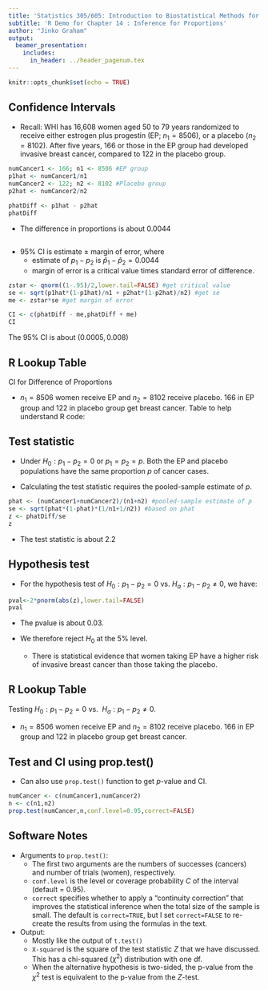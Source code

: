 ```yaml
---
title: 'Statistics 305/605: Introduction to Biostatistical Methods for Health Sciences'
subtitle: 'R Demo for Chapter 14 : Inference for Proportions'
author: "Jinko Graham"
output: 
  beamer_presentation:
    includes:
      in_header: ../header_pagenum.tex
---
```


```r
knitr::opts_chunk$set(echo = TRUE)
```



## Confidence Intervals

* Recall: WHI has 16,608 women aged 50 to 79 years randomized 
to receive either estrogen plus progestin (EP; $n_1=8506$), or a placebo
($n_2=8102$). After five years, 166 or those in the EP group had developed 
invasive breast cancer, compared to 122 in the placebo group.

\scriptsize

```r
numCancer1 <- 166; n1 <- 8506 #EP group
p1hat <- numCancer1/n1
numCancer2 <- 122; n2 <- 8102 #Placebo group
p2hat <- numCancer2/n2

phatDiff <- p1hat - p2hat
phatDiff
```

\normalsize

* The difference in proportions is about 0.0044

## 

\normalsize

* 95\% CI is estimate $\pm$ margin of error, where
    + estimate of $p_1-p_2$ is $\hat{p}_1 - \hat{p}_2 = 0.0044$ 
    + margin of error is a critical value times standard error of difference.
    
\scriptsize

```r

zstar <- qnorm((1-.95)/2,lower.tail=FALSE) #get critical value
se <- sqrt(p1hat*(1-p1hat)/n1 + p2hat*(1-p2hat)/n2) #get se
me <- zstar*se #get margin of error

CI <- c(phatDiff - me,phatDiff + me)
CI
```
\normalsize

The 95\% CI is about $(0.0005,0.008)$

## R Lookup Table 

CI for Difference of Proportions 

\scriptsize

* $n_1=8506$ women receive EP and $n_2=8102$ receive placebo. 
166 in EP group and 122 in placebo group get breast cancer.
Table to help understand R code:

\begin{tabular}{lcl}
R variable & Notation & Value \\ \cline{1-3} 
{\tt numCancer1}& -- & 166\\
{\tt n1} & $n_1$ & 8506 \\
{\tt p1hat} & $\hat{p}_1$ & 166/8506 \\
{\tt numCancer2} & -- & 122 \\
{\tt n2} & $n_2$ &  8102 \\
{\tt p2hat} & $\hat{p}_2$ & 122/8102 \\
{\tt phatDiff} & $\hat{p}_1 - \hat{p}_2$ & 0.0044 \\
{\tt zstar} & $z^*$ &  1.96 \\
{\tt se} & $\sqrt{\hat{p}_1 * ( 1- \hat{p}_1)/n_1 +  \hat{p}_2 * ( 1- \hat{p}_2)/n_2}$ & 0.00202 \\
{\tt CI} & $(\hat{p}_1 - \hat{p}_2)  \pm z^* * \sqrt{\hat{p}_1 * ( 1- \hat{p}_1)/n_1 +  \hat{p}_2 * ( 1- \hat{p}_2)/n_2}$  
&  (0.0005,\\ 
& & ~~~0.008)\\ 
\end{tabular}

## Test statistic 

* Under $H_0: p_1-p_2=0$ or $p_1=p_2=p$. Both the EP and placebo populations have the same proportion $p$ of cancer cases.

* Calculating the test statistic requires the pooled-sample
estimate of $p$. 

\scriptsize

```r
phat <- (numCancer1+numCancer2)/(n1+n2) #pooled-sample estimate of p
se <- sqrt(phat*(1-phat)*(1/n1+1/n2)) #based on phat
z <- phatDiff/se
z
```

\normalsize

* The test statistic is about 2.2

## Hypothesis test

* For the hypothesis test of $H_0: p_1 - p_2 = 0$ vs. $H_a: p_1 - p_2 \not= 0$, we have: 

\scriptsize

```r
pval<-2*pnorm(abs(z),lower.tail=FALSE) 
pval
```

\normalsize
* The pvalue is about 0.03.

* We therefore reject $H_0$ at the 5\% level.
    + There is statistical evidence that women taking EP have a higher 
risk of invasive breast cancer than those taking the placebo.

## R Lookup Table

Testing $H_0: p_1 - p_2 = 0$ vs. 
$H_a: p_1 - p_2 \not= 0$.

\scriptsize

* $n_1=8506$ women receive EP and $n_2=8102$ receive placebo. 
166 in EP group and 122 in placebo group get breast cancer.

\begin{tabular}{lcl}
R variable & Notation & Value \\ \cline{1-3} 
{\tt numCancer1}& -- & 166\\
{\tt n1} & $n_1$ & 8506 \\
{\tt p1hat} & $\hat{p}_1$ & 166/8506 \\
{\tt numCancer2} & -- & 122 \\
{\tt n2} & $n_2$ &  8102 \\
{\tt p2hat} & $\hat{p}_2$ & 122/8102 \\
{\tt phatDiff} & $\hat{p}_1 - \hat{p}_2$ & 0.0044 \\
& & \\
& & \\
{\tt phat} & $\hat{p}$ & $\frac{166+122}{8506 + 8102}$\\
& & \\
{\tt se} & $\sqrt{\hat{p} * ( 1- \hat{p})*( 1/n_1 +  1/n_2)}$ & 0.00203 \\
& & \\
{\tt z} & $\frac{(\hat{p}_1 - \hat{p}_2)}{\sqrt{\hat{p} * ( 1- \hat{p})*( 1/n_1 +  1/n_2)}}$ & 2.2 \\
& & \\
{\tt pval} & $2* P(Z \geq |z|)$ & 0.03 \\ \cline{1-3}
\end{tabular}

## Test and CI using prop.test()

* Can also use `prop.test()` function to get  $p$-value and CI.

\scriptsize

```r
numCancer <- c(numCancer1,numCancer2)
n <- c(n1,n2)
prop.test(numCancer,n,conf.level=0.95,correct=FALSE)
```

## Software Notes

* Arguments to `prop.test()`:
    + The first two arguments are the numbers of successes (cancers)
    and number of trials (women), respectively.
    + `conf.level` is the level or coverage probability $C$ of the interval 
    (default = 0.95).
    + `correct` specifies whether to apply a "continuity correction"
    that improves the statistical inference
     when the total size of the sample is small. 
    The default is `correct=TRUE`,
    but I set `correct=FALSE` to re-create
    the results from using the formulas in the text. 
* Output:
    + Mostly like the output of `t.test()`
    + `X-squared` is the square of the test statistic
    $Z$ that we have discussed. This has a chi-squared
    ($\chi^2$)
    distribution with one df. 
    + When the alternative hypothesis is two-sided, the p-value from the 
    $\chi^2$ test is equivalent
    to the p-value from the $Z$-test. 

